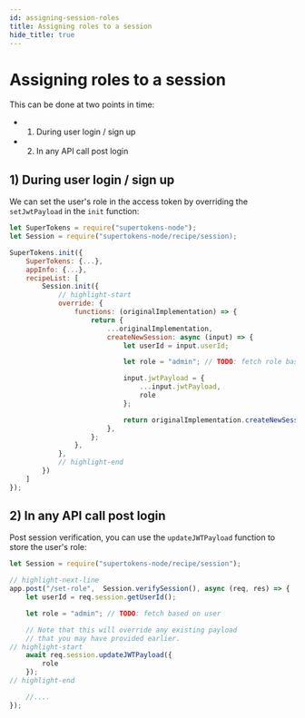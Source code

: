 ```yaml
---
id: assigning-session-roles
title: Assigning roles to a session 
hide_title: true
---
```


<!-- COPY DOCS -->
<!-- ./thirdpartyemailpassword/common-customizations/user-roles/assigning-session-roles.mdx -->


# Assigning roles to a session

This can be done at two points in time:
- 1) During user login / sign up
- 2) In any API call post login

## 1) During user login / sign up

We can set the user's role in the access token by overriding the `setJwtPayload` in the `init` function:

<BackendSDKTabs>
<TabItem value="nodejs">

```js
let SuperTokens = require("supertokens-node");
let Session = require("supertokens-node/recipe/session);

SuperTokens.init({
    SuperTokens: {...},
    appInfo: {...},
    recipeList: [
        Session.init({
            // highlight-start
            override: {
                functions: (originalImplementation) => {
                    return {
                        ...originalImplementation,
                        createNewSession: async (input) => {
                            let userId = input.userId;

                            let role = "admin"; // TODO: fetch role based on userId

                            input.jwtPayload = {
                                ...input.jwtPayload,
                                role
                            };

                            return originalImplementation.createNewSession(input);
                        },
                    };
                },
            },
            // highlight-end
        })
    ]
});
```
</TabItem>
</BackendSDKTabs>

## 2) In any API call post login

Post session verification, you can use the `updateJWTPayload` function to store the user's role:

<BackendSDKTabs>
<TabItem value="nodejs">

```js
let Session = require("supertokens-node/recipe/session");

// highlight-next-line
app.post("/set-role",  Session.verifySession(), async (req, res) => {
    let userId = req.session.getUserId();

    let role = "admin"; // TODO: fetch based on user

    // Note that this will override any existing payload
    // that you may have provided earlier.
// highlight-start
    await req.session.updateJWTPayload({
        role
    });
// highlight-end

    //....
});
```
</TabItem>
</BackendSDKTabs>
